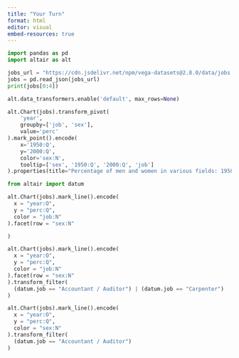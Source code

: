 ```yaml
---
title: "Your Turn"
format: html
editor: visual
embed-resources: true
---
```


```python
import pandas as pd
import altair as alt

jobs_url = "https://cdn.jsdelivr.net/npm/vega-datasets@2.8.0/data/jobs.json"
jobs = pd.read_json(jobs_url)
print(jobs[0:4])
```

```python
alt.data_transformers.enable('default', max_rows=None)

alt.Chart(jobs).transform_pivot(
    'year',
    groupby=['job', 'sex'],
    value='perc'
).mark_point().encode(
    x='1950:Q',
    y='2000:Q',
    color='sex:N',
    tooltip=['sex', '1950:Q', '2000:Q', 'job']
).properties(title="Percentage of men and women in various fields: 1950 vs 2000")

```

```python
from altair import datum

alt.Chart(jobs).mark_line().encode(
  x = "year:O",
  y = "perc:Q",
  color = "job:N"
).facet(row = "sex:N"

)

```

```python
alt.Chart(jobs).mark_line().encode(
  x = "year:O",
  y = "perc:Q",
  color = "job:N"
).facet(row = "sex:N"
).transform_filter(
  (datum.job == "Accountant / Auditor") | (datum.job == "Carpenter")
)

```

```python
alt.Chart(jobs).mark_line().encode(
  x = "year:O",
  y = "perc:Q",
  color = "sex:N"
).transform_filter(
  (datum.job == "Accountant / Auditor")
)

```